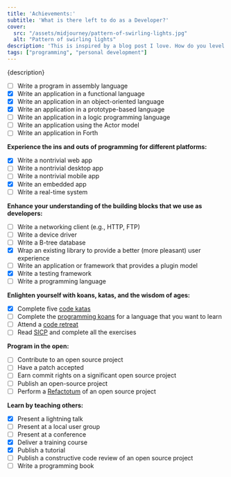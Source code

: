 ```yaml
---
title: 'Achievements:'
subtitle: 'What is there left to do as a Developer?'
cover: 
  src: "/assets/midjourney/pattern-of-swirling-lights.jpg"
  alt: "Pattern of swirling lights"
description: 'This is inspired by a blog post I love. How do you level up as a developer? I regularly come back here for inspiration, trying to tick off boxes, so that I can keep track of my learning journey.'
tags: ["programming", "personal development"]
---
```


<p>{description}</p>

- [ ] Write a program in assembly language
- [x] Write an application in a functional language
- [x] Write an application in an object-oriented language
- [x] Write an application in a prototype-based language
- [ ] Write an application in a logic programming language
- [ ] Write an application using the Actor model
- [ ] Write an application in Forth

**Experience the ins and outs of programming for different platforms:**

- [x] Write a nontrivial web app
- [ ] Write a nontrivial desktop app
- [ ] Write a nontrivial mobile app
- [x] Write an embedded app
- [ ] Write a real-time system

**Enhance your understanding of the building blocks that we use as developers:**

- [ ] Write a networking client (e.g., HTTP, FTP)
- [ ] Write a device driver
- [ ] Write a B-tree database
- [x] Wrap an existing library to provide a better (more pleasant) user experience
- [ ] Write an application or framework that provides a plugin model
- [x] Write a testing framework
- [ ] Write a programming language

**Enlighten yourself with koans, katas, and the wisdom of ages:**

- [x] Complete five [code katas](http://en.wikipedia.org/wiki/Kata_\(programming\) "Kata (programming) - Wikipedia")
- [ ] Complete the [programming koans](http://sett.ociweb.com/sett/settJan2011.html "Learning Programming Languages with Koans - Object Computing, Inc.") for a language that you want to learn
- [ ] Attend a [code retreat](http://coderetreat.com/ "Code Retreat with Corey Haines")
- [ ] Read [SICP](http://mitpress.mit.edu/sicp/ "SICP web site") and complete all the exercises

**Program in the open:**

- [ ] Contribute to an open source project
- [ ] Have a patch accepted
- [ ] Earn commit rights on a significant open source project
- [ ] Publish an open-source project
- [ ] Perform a [Refactotum](http://thinkrelevance.com/blog/2007/04/03/twir.html "Refactotum") of an open source project

**Learn by teaching others:**

- [x] Present a lightning talk
- [ ] Present at a local user group
- [ ] Present at a conference
- [x] Deliver a training course
- [x] Publish a tutorial
- [ ] Publish a constructive code review of an open source project
- [ ] Write a programming book